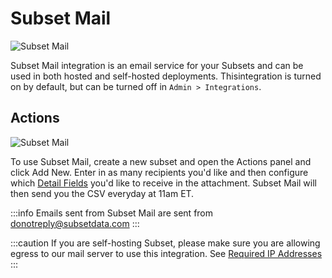 # Subset Mail

![Subset Mail](./screenshots/subset-mail-integration.png)

Subset Mail integration is an email service for your Subsets and can be used in both hosted and self-hosted deployments. Thisintegration is turned on by default, but can be turned off in `Admin > Integrations`. 

## Actions
![Subset Mail](./screenshots/subset-mail-action.png)

To use Subset Mail, create a new subset and open the Actions panel and click Add New. Enter in as many recipients you'd like and then configure which [Detail Fields](/docs/subset-building/detail-fields.md) you'd like to receive in the attachment. Subset Mail will then send you the CSV everyday at 11am ET.

:::info
Emails sent from Subset Mail are sent from donotreply@subsetdata.com
:::

:::caution
If you are self-hosting Subset, please make sure you are allowing egress to our mail server to use this integration. See [Required IP Addresses](/security/#subset-ip-addresses)
:::
